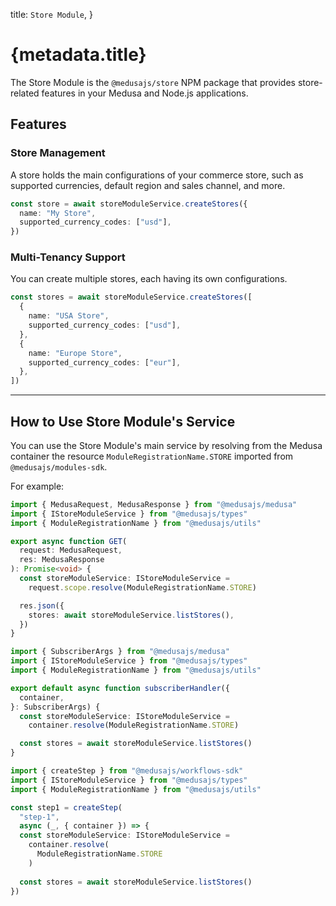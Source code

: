 
  title: `Store Module`,
}

# {metadata.title}

The Store Module is the `@medusajs/store` NPM package that provides store-related features in your Medusa and Node.js applications.

## Features

### Store Management

A store holds the main configurations of your commerce store, such as supported currencies, default region and sales channel, and more.

```ts
const store = await storeModuleService.createStores({
  name: "My Store",
  supported_currency_codes: ["usd"],
})
```

### Multi-Tenancy Support

You can create multiple stores, each having its own configurations.

```ts
const stores = await storeModuleService.createStores([
  {
    name: "USA Store",
    supported_currency_codes: ["usd"],
  },
  {
    name: "Europe Store",
    supported_currency_codes: ["eur"],
  },
])
```

---

## How to Use Store Module's Service

You can use the Store Module's main service by resolving from the Medusa container the resource `ModuleRegistrationName.STORE` imported from `@medusajs/modules-sdk`.

For example:

<CodeTabs groupId="resource-type">
  <CodeTab label="API Route" value="api-route">

  ```ts title="src/api/store/custom/route.ts"
  import { MedusaRequest, MedusaResponse } from "@medusajs/medusa"
  import { IStoreModuleService } from "@medusajs/types"
  import { ModuleRegistrationName } from "@medusajs/utils"

  export async function GET(
    request: MedusaRequest,
    res: MedusaResponse
  ): Promise<void> {
    const storeModuleService: IStoreModuleService =
      request.scope.resolve(ModuleRegistrationName.STORE)

    res.json({
      stores: await storeModuleService.listStores(),
    })
  }
  ```

  </CodeTab>
  <CodeTab label="Subscriber" value="subscribers">

  ```ts title="src/subscribers/custom-handler.ts"
  import { SubscriberArgs } from "@medusajs/medusa"
  import { IStoreModuleService } from "@medusajs/types"
  import { ModuleRegistrationName } from "@medusajs/utils"

  export default async function subscriberHandler({
    container,
  }: SubscriberArgs) {
    const storeModuleService: IStoreModuleService =
      container.resolve(ModuleRegistrationName.STORE)

    const stores = await storeModuleService.listStores()
  }
  ```

  </CodeTab>
  <CodeTab label="Workflow Step" value="workflow-step">

  ```ts title="src/workflows/hello-world/step1.ts"
  import { createStep } from "@medusajs/workflows-sdk"
  import { IStoreModuleService } from "@medusajs/types"
  import { ModuleRegistrationName } from "@medusajs/utils"

  const step1 = createStep(
    "step-1", 
    async (_, { container }) => {
    const storeModuleService: IStoreModuleService =
      container.resolve(
        ModuleRegistrationName.STORE
      )
    
    const stores = await storeModuleService.listStores()
  })
  ```

  </CodeTab>
</CodeTabs>
